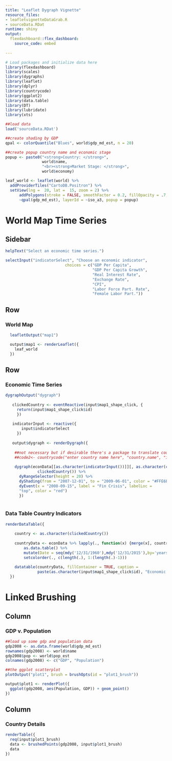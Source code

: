 ```yaml
---
title: "Leaflet Dygraph Vignette"
resource_files:
- leafletvignetteDataGrab.R
- sourceData.RDat
runtime: shiny
output:
  flexdashboard::flex_dashboard:
    source_code: embed
    
---
```


```r
# Load packages and initialize data here
library(flexdashboard)
library(scales)
library(dygraphs)
library(leaflet)
library(dplyr)
library(countrycode)
library(ggplot2)
library(data.table)
library(DT)
library(lubridate)
library(xts)

##load data
load('sourceData.RDat')

##create shading by GDP
qpal <- colorQuantile("Blues", world$gdp_md_est, n = 20)

##create popup country name and economic stage
popup <- paste0("<strong>Country: </strong>", 
                world$name, 
                "<br><strong>Market Stage: </strong>", 
                world$economy)

leaf_world <- leaflet(world) %>%
  addProviderTiles("CartoDB.Positron") %>% 
  setView(lng =  20, lat =  15, zoom = 2) %>%
      addPolygons(stroke = FALSE, smoothFactor = 0.2, fillOpacity = .7, color =
      ~qpal(gdp_md_est), layerId = ~iso_a3, popup = popup)

```


World Map Time Series {data-orientation=rows}
=====================================

Sidebar {.sidebar}
-------------------------------------
  
```r

helpText("Select an economic time series.")

selectInput("indicatorSelect", "Choose an economic indicator", 
                          choices = c("GDP Per Capita", 
                                      "GDP Per Capita Growth", 
                                      "Real Interest Rate", 
                                      "Exchange Rate",
                                      "CPI", 
                                      "Labor Force Part. Rate",
                                      "Female Labor Part."))

```

Row {data-height=650}
-------------------------------------

### World Map

```r

  leafletOutput("map1")

  output$map1 <- renderLeaflet({
    leaf_world
  })
```

Row {.tabset .tabset-fade}
-------------------------------------

### Economic Time Series

```r

dygraphOutput("dygraph")
  
   clickedCountry <- eventReactive(input$map1_shape_click, {
     return(input$map1_shape_click$id)
     })
   
   indicatorInput <- reactive({
       input$indicatorSelect
     })
   
   output$dygraph <- renderDygraph({
    
    ##not necessary but if desirable there's a package to translate country names into country codes
    ##code2<- countrycode("enter country name here", "country.name", "iso3c")
    
    dygraph(econData[[as.character(indicatorInput())]][, as.character(clickedCountry())], main = 
              clickedCountry()) %>%
      dyRangeSelector(height = 20) %>%
      dyShading(from = "2007-12-01", to = "2009-06-01", color = "#FFE6E6") %>% 
      dyEvent(x = "2008-09-15", label = "Fin Crisis", labelLoc =
      "top", color = "red")
      })
   
```


### Data Table Country Indicators 

```r
renderDataTable({
    
    country <- as.character(clickedCountry())
    
    countryData <- econData %>% lapply(., function(x) {merge(x[, country])}) %>%
        as.data.table() %>% 
        mutate(Date = seq(mdy('12/31/1960'),mdy('12/31/2015'),by='years')) %>% 
        setcolorder(., c(length(.), 1:(length(.)-1)))
    
    datatable(countryData, fillContainer = TRUE, caption = 
              paste(as.character(input$map1_shape_click$id), "Economic Data"),  options = list(dom = 't'))
  })

```

Linked Brushing {data-orientation=columns}
=====================================

Column {data-width=350}
-----------------------------------------------------------------------

### GDP v. Population {data-width=600}

```r
##load up some gdp and population data
gdp2008 <- as.data.frame(world$gdp_md_est)
rownames(gdp2008) <- world$name
gdp2008$pop <- world$pop_est
colnames(gdp2008) <- c("GDP", "Population")

##the ggplot scatterplot
plotOutput("plot1", brush = brushOpts(id = "plot1_brush"))

output$plot1 <- renderPlot({
  ggplot(gdp2008, aes(Population, GDP)) + geom_point()
})

```

Column {data-width=350}
-----------------------------------------------------------------------

### Country Details

```r
renderTable({
  req(input$plot1_brush)
  data <- brushedPoints(gdp2008, input$plot1_brush)
  data
})
```



